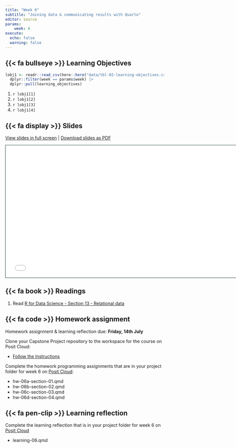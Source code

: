```yaml
---
title: "Week 6"
subtitle: "Joining data & communicating results with Quarto"
editor: source
params:
    week: 6
execute: 
  echo: false
  warning: false
---
```



## {{< fa bullseye >}} Learning Objectives

```r

lobj1 <- readr::read_csv(here::here("data/tbl-02-learning-objectives.csv")) |> 
  dplyr::filter(week == params$week) |>
  dplyr::pull(learning_objectives)

```

1. `r lobj1[1]`
2. `r lobj1[2]`
3. `r lobj1[3]`
4. `r lobj1[4]`

## {{< fa display >}} Slides

[View slides in full screen](../slides/lec-05-communicate.html) | [Download slides as PDF]({{< var course.github-org >}}/website/raw/main/slides/lec-05-communicate.pdf)

```{=html}
<iframe class="slide-deck" src="../slides/lec-05-communicate.html" height="420" width="747" style="border: 1px solid #123233;"></iframe>
```

## {{< fa book >}} Readings

1. Read [R for Data Science - Section 13 - Relational data](https://r4ds.had.co.nz/relational-data.html)

## {{< fa code >}} Homework assignment 

Homework assignment & learning reflection due: **Friday, 14th July**

Clone your Capstone Project repository to the workspace for the course on Posit Cloud:

- [Follow the Instructions](../project/index.qmd)

Complete the homework programming assignments that are in your project folder for week 6 on [Posit Cloud]({{< var platforms.posit-cloud >}}content/all):

- hw-06a-section-01.qmd
- hw-06b-section-02.qmd
- hw-06c-section-03.qmd
- hw-06d-section-04.qmd
 
## {{< fa pen-clip >}} Learning reflection

Complete the learning reflection that is in your project folder for week 6 on [Posit Cloud]({{< var platforms.posit-cloud >}}content/all)

- learning-06.qmd 
